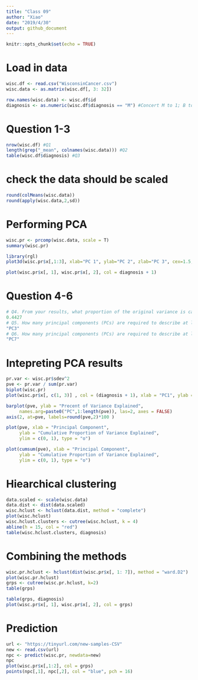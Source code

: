 ---
title: "Class 09"
author: "Xiao"
date: "2019/4/30"
output: github_document
---

```{r setup, include=FALSE}
knitr::opts_chunk$set(echo = TRUE)
```

# Load in data
```{r}
wisc.df <- read.csv("WisconsinCancer.csv")
wisc.data <- as.matrix(wisc.df[, 3: 32])
```
```{r}
row.names(wisc.data) <- wisc.df$id
diagnosis <- as.numeric(wisc.df$diagnosis == "M") #Concert M to 1; B to 0
```
# Question 1-3
```{r}
nrow(wisc.df) #Q1
length(grep("_mean", colnames(wisc.data))) #Q2
table(wisc.df$diagnosis) #Q3
```

# check the data should be scaled
```{r}
round(colMeans(wisc.data)) 
round(apply(wisc.data,2,sd)) 
```

# Performing PCA
```{r}
wisc.pr <- prcomp(wisc.data, scale = T)
summary(wisc.pr)
```
```{r}
library(rgl)
plot3d(wisc.pr$x[,1:3], xlab="PC 1", ylab="PC 2", zlab="PC 3", cex=1.5, size=1, type="s", col=diagnosis+1)
```

```{r}
plot(wisc.pr$x[, 1], wisc.pr$x[, 2], col = diagnosis + 1)
```


# Question 4-6
```{r}
# Q4. From your results, what proportion of the original variance is captured by the first principal components (PC1)?
0.4427
# Q5. How many principal components (PCs) are required to describe at least 70% of the original variance in the data?
"PC3"
# Q6. How many principal components (PCs) are required to describe at least 90% of the original variance in the data?
"PC7"
```

# Intepreting PCA results
```{r}
pr.var <- wisc.pr$sdev^2
pve <- pr.var / sum(pr.var)
biplot(wisc.pr)
plot(wisc.pr$x[, c(1, 3)] , col = (diagnosis + 1), xlab = "PC1", ylab = "PC2")

barplot(pve, ylab = "Precent of Variance Explained",
     names.arg=paste0("PC",1:length(pve)), las=2, axes = FALSE)
axis(2, at=pve, labels=round(pve,2)*100 )

plot(pve, xlab = "Principal Component", 
     ylab = "Cumulative Proportion of Variance Explained", 
     ylim = c(0, 1), type = "o")
```

```{r}
plot(cumsum(pve), xlab = "Principal Component", 
     ylab = "Cumulative Proportion of Variance Explained", 
     ylim = c(0, 1), type = "o")
```

# Hiearchical clustering 
```{r}
data.scaled <- scale(wisc.data)
data.dist <- dist(data.scaled)
wisc.hclust <- hclust(data.dist, method = "complete")
plot(wisc.hclust)
wisc.hclust.clusters <- cutree(wisc.hclust, k = 4)
abline(h = 15, col = "red")
table(wisc.hclust.clusters, diagnosis)
```

# Combining the methods
```{r}
wisc.pr.hclust <- hclust(dist(wisc.pr$x[, 1: 7]), method = "ward.D2")
plot(wisc.pr.hclust)
grps <- cutree(wisc.pr.hclust, k=2)
table(grps)
```

```{r}
table(grps, diagnosis)
plot(wisc.pr$x[, 1], wisc.pr$x[, 2], col = grps)
```
# Prediction
```{r}
url <- "https://tinyurl.com/new-samples-CSV"
new <- read.csv(url)
npc <- predict(wisc.pr, newdata=new)
npc
plot(wisc.pr$x[,1:2], col = grps)
points(npc[,1], npc[,2], col = "blue", pch = 16)
```

